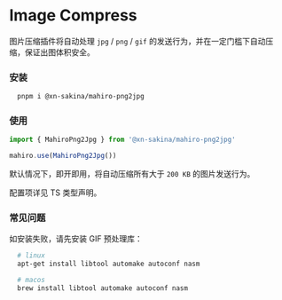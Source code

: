 # Image Compress

图片压缩插件将自动处理 `jpg` / `png` / `gif` 的发送行为，并在一定门槛下自动压缩，保证出图体积安全。

### 安装

```bash
  pnpm i @xn-sakina/mahiro-png2jpg
```

### 使用

```ts
import { MahiroPng2Jpg } from '@xn-sakina/mahiro-png2jpg'

mahiro.use(MahiroPng2Jpg())
```

默认情况下，即开即用，将自动压缩所有大于 `200 KB` 的图片发送行为。

配置项详见 TS 类型声明。

### 常见问题

如安装失败，请先安装 GIF 预处理库：

```bash
  # linux
  apt-get install libtool automake autoconf nasm

  # macos
  brew install libtool automake autoconf nasm
```



